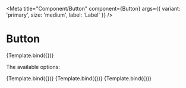 

<Meta
  title="Component/Button"
  component={Button}
  args={{
   variant: 'primary',
   size: 'medium',
   label: 'Label'
  }}
/>

# Button


<Canvas>
  <Story
    name="With options"
  >
    {Template.bind({})}
  </Story>
</Canvas>

The available options:

<ArgsTable of={Button} />

<Canvas>
  <Story
    name="Secondary"
    args={{
        variant: 'secondary'
    }}
  >
    {Template.bind({})}
  </Story>
</Canvas>

<Canvas>
  <Story
    name="Small"
    args={{
        size: 'small'
    }}
  >
    {Template.bind({})}
  </Story>
</Canvas>

<Canvas>
  <Story
    name="Large"
    args={{
        size: 'large'
    }}
  >
    {Template.bind({})}
  </Story>
</Canvas>
